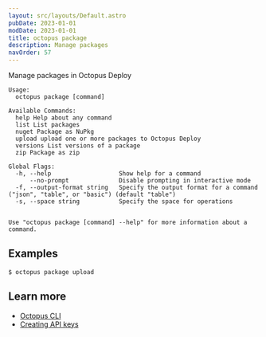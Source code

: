 ```yaml
---
layout: src/layouts/Default.astro
pubDate: 2023-01-01
modDate: 2023-01-01
title: octopus package
description: Manage packages
navOrder: 57
---
```


Manage packages in Octopus Deploy

```
Usage:
  octopus package [command]

Available Commands:
  help Help about any command
  list List packages
  nuget Package as NuPkg
  upload upload one or more packages to Octopus Deploy
  versions List versions of a package
  zip Package as zip

Global Flags:
  -h, --help                   Show help for a command
      --no-prompt              Disable prompting in interactive mode
  -f, --output-format string   Specify the output format for a command ("json", "table", or "basic") (default "table")
  -s, --space string           Specify the space for operations


Use "octopus package [command] --help" for more information about a command.
```

## Examples

<SamplesInstance />

```
$ octopus package upload
```

## Learn more

- [Octopus CLI](/docs/octopus-rest-api/cli)
- [Creating API keys](/docs/octopus-rest-api/how-to-create-an-api-key)